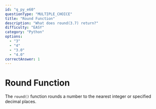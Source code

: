 ```yaml
---
id: "q_py_e60"
questionType: "MULTIPLE_CHOICE"
title: "Round Function"
description: "What does round(3.7) return?"
difficulty: "EASY"
category: "Python"
options:
  - "3"
  - "4"
  - "3.0"
  - "4.0"
correctAnswer: 1
---
```


# Round Function

The `round()` function rounds a number to the nearest integer or specified decimal places.
